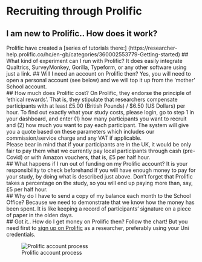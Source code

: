 # Recruiting through Prolific
## I am new to Prolific.. How does it work? 
Prolific have created a [series of tutorials there:] (https://researcher-help.prolific.co/hc/en-gb/categories/360002553779-Getting-started) 
## What kind of experiment can I run with Prolific? 
It does easily integrate Qualtrics, SurveyMonkey, Gorilla, Typeform, or any other software using just a link. 
## Will I need an account on Prolific then? 
Yes, you will need to open a personal account (see below) and we will top it up from the ‘mother’ School account.  
## How much does Prolific cost? 
On Prolific, they endorse the principle of 'ethical rewards'. That is, they stipulate that researchers compensate participants with at least £5.00 (British Pounds) / $6.50 (US Dollars) per hour. 
To find out exactly what your study costs, please login, go to step 1 in your dashboard, and enter (1) how many participants you want to recruit and (2) how much you want to pay each participant. The system will give you a quote based on these parameters which includes our commission/service charge and any VAT if applicable.  
Please bear in mind that if your participants are in the UK, it would be only fair to pay them what we currently pay local participants through cash (pre-Covid) or with Amazon vouchers, that is, £5 per half hour.  
## What happens if I run out of funding on my Prolific account? 
It is your responsibility to check beforehand if you will have enough money to pay for your study, by doing what is described just above. Don’t forget that Prolific takes a percentage on the study, so you will end up paying more than, say, £5 per half hour.  
## Why do I have to send a copy of my balance each month to the School Office? 
Because we need to demonstrate that we know how the money has been spent. It is like keeping a record of participants’ signature on a piece of paper in the olden days.  
## Got it.. How do I get money on Prolific then? 
Follow the chart! But you need first to [sign up on Prolific ](https://app.prolific.co/register/researcher) as a researcher, preferably using your Uni credentials. 

![Prolific account process](prolific.png)
